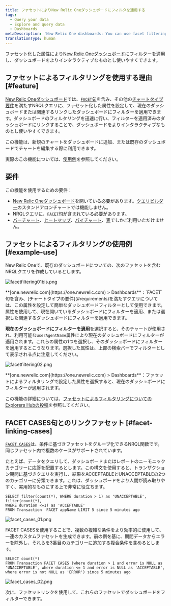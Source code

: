 ```yaml
---
title: ファセットによりNew Relic Oneダッシュボードにフィルタを適用する
tags:
  - Query your data
  - Explore and query data
  - Dashboards
metaDescription: 'New Relic One dashboards: You can use facet filtering to filter dashboards by specific attributes.'
translationType: human
---
```






ファセット化した属性により[New Relic Oneダッシュボード](/docs/dashboards/new-relic-one-dashboards/get-started/introduction-new-relic-one-dashboards)にフィルターを適用し、ダッシュボードをよりインタラクティブなものとし使いやすくできます。

## ファセットによるフィルタリングを使用する理由 [#feature]

[New Relic Oneダッシュボード](/docs/dashboards/new-relic-one-dashboards/get-started/introduction-new-relic-one-dashboards)では、[`FACET`句](/docs/query-data/nrql-new-relic-query-language/getting-started/nrql-syntax-components-functions#sel-facet)を含み、その他の[チャートタイプ要件](#requirements)を満たすNRQLクエリに、ファセット化した属性を設定して、現在のダッシュボードまたは関連するリンクしたダッシュボードにフィルターを適用できます。ダッシュボードのフィルタリングを迅速に行い、フィルターを適用済みのダッシュボードにリンクすることで、ダッシュボードをよりインタラクティブなものとし使いやすくできます。

この機能は、新規のチャートをダッシュボードに追加、または既存のダッシュボードでチャートを編集する際に利用できます。

実際のこの機能については、[使用例](#example-use)を参照してください。

## 要件

この機能を使用するための要件：

* [New Relic Oneダッシュボード](/docs/dashboards/new-relic-one-dashboards/get-started/introduction-new-relic-one-dashboards)を開いている必要があります。[クエリビルダー](/docs/chart-builder/use-chart-builder/get-started/introduction-chart-builder)のスタンドアロンチャートでは機能しません。
* NRQLクエリに、[`FACET`句](/docs/query-data/nrql-new-relic-query-language/getting-started/nrql-syntax-components-functions#sel-facet)が含まれている必要があります。
* [バーチャート](/docs/insights/use-insights-ui/manage-dashboards/chart-types#widget-barchart)、[ヒートマップ](/docs/insights/use-insights-ui/manage-dashboards/chart-types#widget-heatmap)、[パイチャート](/docs/insights/use-insights-ui/manage-dashboards/chart-types#widget-piechart)、[表](/docs/insights/use-insights-ui/manage-dashboards/chart-types#widget-table)でしかご利用いただけません。

## ファセットによるフィルタリングの使用例 [#example-use]

New Relic Oneで、既存のダッシュボードについての、次のファセットを含むNRQLクエリを作成しているとします。

<img
  title="facetfiltering01bis.png"
  alt="facetfiltering01bis.png"
  src={facetfiltering01Bis}
/>

<figcaption>
  **[one.newrelic.com](https://one.newrelic.com) > Dashboards**：`FACET`句を含み、[チャートタイプの要件](#requirements)を満たすクエリについては、この属性を設定して簡単なダッシュボードフィルターとして使用できます。属性を使用して、現在開いているダッシュボードにフィルターを適用、または選択した関連するダッシュボードにフィルターを適用できます。
</figcaption>

**現在のダッシュボードにフィルターを適用**を選択すると、そのチャートが使用され、利用可能な`userAgentName`属性により現在のダッシュボードにフィルターが適用されます。これらの属性の1つを選択し、そのダッシュボードにフィルターを適用するとこうなります。選択した属性は、上部の検索バーでフィルターとして表示される点に注意してください。

<img
  title="facetfiltering02.png"
  alt="facetfiltering02.png"
  src={facetfiltering02}
/>

<figcaption>
  **[one.newrelic.com](https://one.newrelic.com) > Dashboards**：ファセットによるフィルタリングで設定した属性を選択すると、現在のダッシュボードにフィルターが適用されます。
</figcaption>

この機能の詳細については、[ファセットによるフィルタリングについてのExplorers Hubの投稿](https://discuss.newrelic.com/t/facet-linking-in-new-relic-one-now-you-can-use-facets-to-filter-your-new-relic-one-dashboards/82289)を参照してください。

## FACET CASES句とのリンクファセット [#facet-linking-cases]

[`FACET CASES`](/docs/query-your-data/nrql-new-relic-query-language/get-started/nrql-syntax-clauses-functions#sel-facet-cases)は、条件に基づきファセットをグループ化できるNRQL関数です。同じファセット内で複数のケースがサポートされています。

たとえば、データをクエリして、ダッシュボードまたはレポートのニーモニックカテゴリーに応答を配置するとします。この構文を使用すると、トランザクション期間に基づきクエリを実行し、結果をACCEPTABLEとUNACCEPTABLEの2つのカテゴリーに分類できます。これは、ダッシュボードをより人間が読み取りやすく、実用的なものにする上で非常に役立ちます。

```
SELECT filter(count(*), WHERE duration > 1) as 'UNACCEPTABLE', filter(count(*), 
WHERE duration <=1) as 'ACCEPTABLE' 
FROM Transaction  FACET appName LIMIT 5 since 5 minutes ago
```

<img
  title="facet_cases_01.png"
  alt="facet_cases_01.png"
  src={facetCases01}
/>

FACET CASESを使用することで、複数の複雑な条件をより効率的に使用して、一連のカスタムファセットを生成できます。前の例を基に、期間データからエラーを除外し、それらを3番目のカテゴリーに追加する複合条件を含めるとします。

```
SELECT count(*)
FROM Transaction FACET CASES (where duration > 1 and error is NULL as 'UNACCEPTABLE', where duration <= 1 and error is NULL as 'ACCEPTABLE', where error is not NULL as 'ERROR') since 5 minutes ago
```

<img
  title="facet_cases_02.png"
  alt="facet_cases_02.png"
  src={facetCases02}
/>

次に、ファセットリンクを使用して、これらのファセットでダッシュボードをフィルターできます。